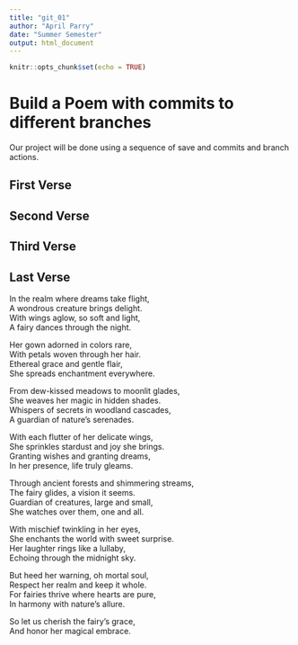 ```yaml
---
title: "git_01"
author: "April Parry"
date: "Summer Semester"
output: html_document
---
```


```r
knitr::opts_chunk$set(echo = TRUE)
```
# Build a Poem with commits to different branches
Our project will be done using a sequence of save and commits and branch actions.
<!-- Do not modify or change any text in "!--" bracketed areas such as this --- these are instructions to
you, if you change any of this the git program will notice it and compromise your git merging strategy !-->

## First Verse 
<!--Put the first five lines of a poem by Lewis Carrol in this section!-->
  


## Second Verse
<!--Put the first five lines of a poem by Robert Frost here!-->


## Third Verse
<!--Put the first two verses of The Walrus and the Carpenter here!-->
  


## Last Verse
<!--Put a short poem you created using ChatGPT of 20 to 30 
lines,here!-->
In the realm where dreams take flight,  
A wondrous creature brings delight.  
With wings aglow, so soft and light,  
A fairy dances through the night.  

Her gown adorned in colors rare,  
With petals woven through her hair.  
Ethereal grace and gentle flair,  
She spreads enchantment everywhere.  

From dew-kissed meadows to moonlit glades,  
She weaves her magic in hidden shades.  
Whispers of secrets in woodland cascades,  
A guardian of nature's serenades.  

With each flutter of her delicate wings,  
She sprinkles stardust and joy she brings.  
Granting wishes and granting dreams,  
In her presence, life truly gleams.  

Through ancient forests and shimmering streams,  
The fairy glides, a vision it seems.  
Guardian of creatures, large and small,  
She watches over them, one and all.  

With mischief twinkling in her eyes,  
She enchants the world with sweet surprise.  
Her laughter rings like a lullaby,  
Echoing through the midnight sky.  

But heed her warning, oh mortal soul,  
Respect her realm and keep it whole.  
For fairies thrive where hearts are pure,  
In harmony with nature's allure.  

So let us cherish the fairy's grace,   
And honor her magical embrace.  





